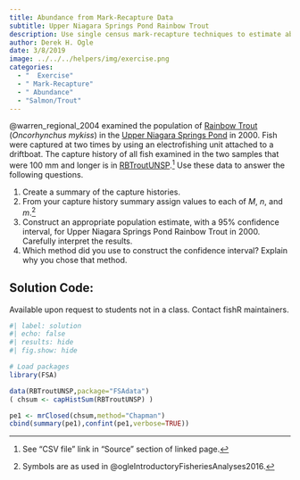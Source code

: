 ```yaml
---
title: Abundance from Mark-Recapture Data
subtitle: Upper Niagara Springs Pond Rainbow Trout
description: Use single census mark-recapture techniques to estimate abundance of Rainbow Trout in Upper Niagara Springs Pond (ID).
author: Derek H. Ogle
date: 3/8/2019
image: ../../../helpers/img/exercise.png
categories:
  - "  Exercise"
  - " Mark-Recapture"
  - " Abundance"
  - "Salmon/Trout"
---
```


@warren_regional_2004 examined the population of [Rainbow Trout](https://en.wikipedia.org/wiki/Rainbow_trout) (*Oncorhynchus mykiss*) in the [Upper Niagara Springs Pond](https://idfg.idaho.gov/wma/niagara-springs) in 2000. Fish were captured at two times by using an electrofishing unit attached to a driftboat. The capture history of all fish examined in the two samples that were 100 mm and longer is in [RBTroutUNSP](https://fishr-core-team.github.io/FSAdata/reference/RBTroutUNSP.html).^[See “CSV file” link in “Source” section of linked page.] Use these data to answer the following questions.

1. Create a summary of the capture histories.
1. From your capture history summary assign values to each of $M$, $n$, and $m$.^[Symbols are as used in @ogleIntroductoryFisheriesAnalyses2016.]
1. Construct an appropriate population estimate, with a 95% confidence interval, for Upper Niagara Springs Pond Rainbow Trout in 2000. Carefully interpret the results.
1. Which method did you use to construct the confidence interval? Explain why you chose that method.

:::{.callout-important appearance="simple"}
## Solution Code:
Available upon request to students not in a class. Contact fishR maintainers.
:::

```r
#| label: solution 
#| echo: false
#| results: hide
#| fig.show: hide

# Load packages
library(FSA)

data(RBTroutUNSP,package="FSAdata")
( chsum <- capHistSum(RBTroutUNSP) )

pe1 <- mrClosed(chsum,method="Chapman")
cbind(summary(pe1),confint(pe1,verbose=TRUE))
```
